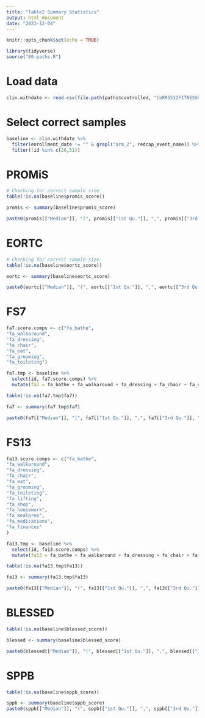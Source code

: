 ```yaml
---
title: "Table2 Summary Statistics"
output: html_document
date: "2023-12-04"
---
```


```r
knitr::opts_chunk$set(echo = TRUE)

library(tidyverse)
source("00-paths.R")
```

# Load data

```r
clin.withdate <- read.csv(file.path(paths$controlled, "CoRR5512FITNESSCalcu_DATA_2023-02-22_1052.csv"), stringsAsFactors = F)
```

# Select correct samples

```r
baseline <- clin.withdate %>%
  filter(enrollment_date != "" & grepl("arm_2", redcap_event_name)) %>%
  filter(!id %in% c(26,51))
```

# PROMiS

```r
# Checking for correct sample size
table(!is.na(baseline$promis_score))
```

```r
promis <- summary(baseline$promis_score)

paste0(promis[["Median"]], "(", promis[["1st Qu."]], ",", promis[["3rd Qu."]], ")")
```

# EORTC

```r
# Checking for correct sample size
table(!is.na(baseline$eortc_score))
```

```r
eortc <- summary(baseline$eortc_score)

paste0(eortc[["Median"]], "(", eortc[["1st Qu."]], ",", eortc[["3rd Qu."]], ")")
```

# FS7

```r
fa7.score.comps <- c("fa_bathe",
"fa_walkaround",
"fa_dressing",
"fa_chair",
"fa_eat",
"fa_grooming",
"fa_toileting")

fa7.tmp <- baseline %>%
  select(id, fa7.score.comps) %>%
  mutate(fa7 = fa_bathe + fa_walkaround + fa_dressing + fa_chair + fa_eat + fa_grooming + fa_toileting)
```

```r
table(!is.na(fa7.tmp$fa7))
```

```r
fa7 <- summary(fa7.tmp$fa7)

paste0(fa7[["Median"]], "(", fa7[["1st Qu."]], ",", fa7[["3rd Qu."]], ")")
```

# FS13

```r
fa13.score.comps <- c("fa_bathe",
"fa_walkaround",
"fa_dressing",
"fa_chair",
"fa_eat",
"fa_grooming",
"fa_toileting",
"fa_lifting",
"fa_shop",
"fa_housework",
"fa_mealprep",
"fa_medications",
"fa_finances"
)

fa13.tmp <- baseline %>%
  select(id, fa13.score.comps) %>%
  mutate(fa13 = fa_bathe + fa_walkaround + fa_dressing + fa_chair + fa_eat + fa_grooming + fa_toileting + fa_lifting + fa_shop + fa_housework + fa_mealprep + fa_medications + fa_finances)
```

```r
table(!is.na(fa13.tmp$fa13))
```

```r
fa13 <- summary(fa13.tmp$fa13)

paste0(fa13[["Median"]], "(", fa13[["1st Qu."]], ",", fa13[["3rd Qu."]], ")")
```

# BLESSED
```r
table(!is.na(baseline$blessed_score))
```

```r
blessed <- summary(baseline$blessed_score)

paste0(blessed[["Median"]], "(", blessed[["1st Qu."]], ",", blessed[["3rd Qu."]], ")")
```

# SPPB

```r
table(!is.na(baseline$sppb_score))
```

```r
sppb <- summary(baseline$sppb_score)
paste0(sppb[["Median"]], "(", sppb[["1st Qu."]], ",", sppb[["3rd Qu."]], ")")
```
